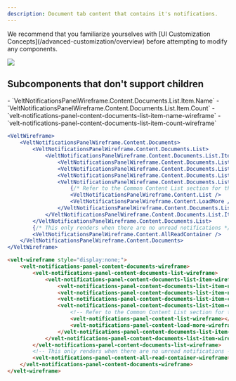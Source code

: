 ```yaml
---
description: Document tab content that contains it's notifications.
---
```


<Note>
We recommend that you familiarize yourselves with [UI Customization Concepts](/advanced-customization/overview) before attempting to modify any components.
</Note>

![](/images/customization/notifications_documents_tab_content.png)

## Subcomponents that don't support children

<Tabs>

<Tab title="React / Next.js">
- `VeltNotificationsPanelWireframe.Content.Documents.List.Item.Name`
- `VeltNotificationsPanelWireframe.Content.Documents.List.Item.Count`

</Tab>

<Tab title="HTML / Other Frameworks">
- `velt-notifications-panel-content-documents-list-item-name-wireframe`
- `velt-notifications-panel-content-documents-list-item-count-wireframe`

</Tab>
</Tabs>


<RequestExample>

```jsx React / Next.js
<VeltWireframe>
    <VeltNotificationsPanelWireframe.Content.Documents>
        <VeltNotificationsPanelWireframe.Content.Documents.List>
            <VeltNotificationsPanelWireframe.Content.Documents.List.Item>
                <VeltNotificationsPanelWireframe.Content.Documents.List.Item.Unread />
                <VeltNotificationsPanelWireframe.Content.Documents.List.Item.Name />
                <VeltNotificationsPanelWireframe.Content.Documents.List.Item.Count />
                <VeltNotificationsPanelWireframe.Content.Documents.List.Item.Content>
                    {/* Refer to the Common Content List section for this definition */}
                    <VeltNotificationsPanelWireframe.Content.List />
                    <VeltNotificationsPanelWireframe.Content.LoadMore />
                </VeltNotificationsPanelWireframe.Content.Documents.List.Item.Content>
            </VeltNotificationsPanelWireframe.Content.Documents.List.Item>
        </VeltNotificationsPanelWireframe.Content.Documents.List>
        {/* This only renders when there are no unread notifications */}
        <VeltNotificationsPanelWireframe.Content.AllReadContainer />
    </VeltNotificationsPanelWireframe.Content.Documents>
</VeltWireframe>
```

```HTML HTML
<velt-wireframe style="display:none;">
    <velt-notifications-panel-content-documents-wireframe>
        <velt-notifications-panel-content-documents-list-wireframe>
            <velt-notifications-panel-content-documents-list-item-wireframe>
                <velt-notifications-panel-content-documents-list-item-unread-wireframe></velt-notifications-panel-content-documents-list-item-unread-wireframe>
                <velt-notifications-panel-content-documents-list-item-name-wireframe></velt-notifications-panel-content-documents-list-item-name-wireframe>
                <velt-notifications-panel-content-documents-list-item-count-wireframe></velt-notifications-panel-content-documents-list-item-count-wireframe>
                <velt-notifications-panel-content-documents-list-item-content-wireframe>
                    <!-- Refer to the Common Content List section for this definition -->
                    <velt-notifications-panel-content-list-wireframe></velt-notifications-panel-content-list-wireframe>
                    <velt-notifications-panel-content-load-more-wireframe></velt-notifications-panel-content-load-more-wireframe>
                </velt-notifications-panel-content-documents-list-item-content-wireframe>
            </velt-notifications-panel-content-documents-list-item-wireframe>
        </velt-notifications-panel-content-documents-list-wireframe>
        <!-- This only renders when there are no unread notifications -->
        <velt-notifications-panel-content-all-read-container-wireframe></velt-notifications-panel-content-all-read-container-wireframe>
    </velt-notifications-panel-content-documents-wireframe>
</velt-wireframe>
```
</RequestExample>

